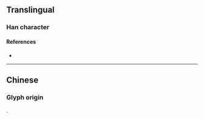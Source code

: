 {{also|懸}}
{{character info/new}}
==Translingual==

===Han character===
{{Han char|rn=61|rad=心|as=07|sn=11|four=|canj=BIP|ids=⿳且厶心}}

====References====
* {{Han ref|kx=0388.341|hdz=42300.070|uh=60AC|ud=24748}}

----

==Chinese==

===Glyph origin===
{{Han simp|懸|f=縣|t=县}}.
{{zh-see|懸}}